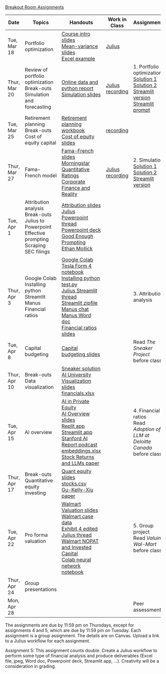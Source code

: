 [Breakout Room Assignments](https://docs.google.com/spreadsheets/d/1aiVTxTzjJi18bF9WNqUjbYU-0eW1bzbjV2YJuU9VCKQ/edit?usp=sharing)


| Date | Topics | Handouts | Work in Class | Assignments |
|--------|---------|------------|--------------|--------------|
| Tue, Mar 18 | Portfolio optimization | [Course intro slides](day1-intro.pdf){target="_blank"}<br>[Mean-variance slides](day1-meanvariance.pdf){target="_blank"}<br>[Excel example](Topic5.1_SharpeRatioExamples_Revised.xlsx){target="_blank"} | [Julius](https://julius.ai/s/0f3dbb0f-0b8e-4027-b435-0c42907a9d92)<br> | |
| Thur, Mar 20 | Review of portfolio optimization<br>Break-outs<br>Simulation and forecasting<br> |[Online data and python report](assets/data.pdf)<br>[Simulation slides](day2-simulation.pdf){target="_blank"}| [Julius](https://julius.ai/s/78de095d-6ede-4a43-bba1-729ef6047689)<br>[recording](https://jgsb.zoom.us/rec/share/1eCOv1EEVkcEdqtiNAjcSRC-wF7Z1DdTrljICZhyWcBe2YTYFwR2TO4jG48xqoiY.HSq1t9jtD1JSxhZt?startTime=1742491401000)| 1. Portfolio optimization<br>[Solution 1](https://julius.ai/s/workflows/751bff8a-2418-485f-af89-df366f3ae4a6)<br>[Solution 2](https://julius.ai/s/workflows/f89554d1-4a4a-4ff6-a4cb-4fa14c235df7)<br>[Streamlit version](https://kerryback-mgmt675-streamlit-portfolio-optimizer-dxx2jh.streamlit.app/)<br>[Streamlit prompt](https://julius.ai/s/dfcfafb1-70a5-461c-81bf-2f84ff5475d1)|
| Tue, Mar 25 | Retirement planning <br>Break-outs<br>Cost of equity capital | [Retirement planning workbook](assets/RetirementPlanning.xlsx)<br>[Cost of equity slides](day3-costofequity.pdf){target="_blank"}| [recording](https://jgsb.zoom.us/rec/share/g0BLHjdNRkVVofsCgAEXqrSIu-QSg_eGo1tL_PJMamdbl4zWe9dU1lNdGXp9dx9p.n7yfao_cU94A8tTf) | |
| Thur, Mar 27 | Fama-French model| [Fama-French slides](day4-famafrench.pdf)<br>[Morningstar Quantitative Ratings](assets/Morningstar_Quantitative_Rating_for_Funds.pdf)<br>[Corporate Finance and Reality](assets/JohnGraham.pdf)| [Julius](https://julius.ai/s/9a7948a2-4325-497e-823c-8f22ff3e8524)<br>[recording](https://jgsb.zoom.us/rec/share/1WKo6L6R2ANa9_w_4GyTfYblie47fAJspojQ50QikrmEAqms5hwkvJZzxTYOLaHI.FOXMRCZiUE5plxSI)| 2. Simulation<br>[Solution 1](https://julius.ai/s/workflows/99fdf0e8-de26-4cc0-85a2-392a925767e3)<br>[Solution 2](https://julius.ai/s/workflows/4f3915ca-1417-4f03-97de-c4ac2cb912ee)<br>[Streamlit version](https://kerryback-mgmt675-streamlit-retirement-app-8d6evr.streamlit.app/)|
| Tue, Apr 1 | Attribution analysis<br>Break-outs<br>Julius to Powerpoint <br>Effective prompting<br>Scraping SEC filings |[Attribution slides](day5-attribution.pdf){target="_blank"}<br>[Julius Powerpoint thread](https://julius.ai/s/853bdbe3-4d19-4238-94b5-10b68ee0a0c3)<br>[Powerpoint deck](assets/Walmart_Cost_Equity.pptx)<br>[Good Enough Prompting](assets/Good_Enough_Prompting.pdf){target="_blank"}<br>[Ethan Mollick](https://www.oneusefulthing.org/){target="_blank"}| | |
| Thur, Apr 3 | Google Colab<br>Installing python <br>Streamlit<br>Manus<br>Financial ratios |[Google Colab](colab.pdf)<br>[Tesla Form 4 notebook](assets/TSLA_form4.ipynb)<br> [Installing python](python-installation.pdf)<br>[test.py](assets/test.py)<br>[Julius Streamlit thread](https://julius.ai/s/9ac52a0d-669c-47b0-a4f0-40d370e3ad35)<br>[Streamlit zipfile](assets/cost_of_equity_app.zip)<br>[Manus chat](https://manus.im/share/S5sD7rzx22NBamzxsh82SY?replay=1)<br>[Manus Word doc](assets/AAPL_MSFT_Correlation_Analysis_Report.docx)<br>[Financial ratios slides](day6-ratios.pdf)| | 3. Attribution analysis|
| Tue, Apr 8 | Capital budgeting| [Capital budgeting slides](day7-capitalbudgeting.pdf)| | Read *The Sneaker Project* before class|
| Thur, Apr 10 | Break-outs<br>Data visualization | [Sneaker solution](assets/Sneaker.xlsx)<br>[AI University](assets/AI_University.pdf)<br>[Visualization slides](day8-visualization.pdf)<br>[financials.xlsx](assets/financials.xlsx) | | |
| Tue, Apr 15 | AI overview | [AI in Private Equity](assets/AI_PrivateEquity.pdf)<br>[AI Overview slides](day9-ai-overview.pdf)<br>[Replit app](https://guardian-pulse-kerryback.replit.app/)<br>[Streamlit app](https://mgmt675-app-kbhft94zmjfhfjqbdq9csf.streamlit.app/)<br> [Stanford AI Report podcast](https://www.dropbox.com/scl/fi/ui3b7et1mi575b947n11s/Stanford_AI_Report_2025.wav?rlkey=dpfb7i75uk1yhecn668bzwp2w&dl=1)<br>[embeddings.xlsx](assets/embeddings.xlsx)<br>[Stock Returns and LLMs paper](assets/ExpectedReturns_LLMs.pdf) | | 4. Financial ratios<br>Read *Adoption of LLM at Deloitte Canada* before class| 
| Thur, Apr 17 | Break-outs<br>Quantitative equity investing|[Quant equity slides](day10-quant.pdf)<br>[stocks.csv](https://www.dropbox.com/scl/fi/panii3j5ic0ey879gf83j/stocks.csv?rlkey=l9xnkwelfpku8e1qwu88obaju&dl=1)<br>[Gu-Kelly-Xiu paper](assets/Gu_Kelly_Xiu_RFS_2020.pdf) | ||
| Tue, Apr 22 | Pro forma valuation| [Walmart Valuation slides](day11-walmart.pdf)<br>[Walmart case data](assets/Walmart.xlsx)<br>[Exhibit 4 edited](assets/Walmart_Exhibit_4.xlsx)<br>[Julius thread](https://julius.ai/s/1eb08d2f-4f6e-4d5a-8787-5228da1d22bd)<br>[Walmart NOPAT and Invested Capital](assets/Walmart_NOPAT_IC.xlsx)<br>[Colab neural network notebook](https://colab.research.google.com/drive/1G-b9om0kbLHtqDhYwRclp0cxaDeyBQVf?usp=sharing)| |5. Group project <br>Read *Valuing Wal-Mart* before class |
| Thur, Apr 24 | Group presentations | |  | |
| Mon, Apr 28 | | | | Peer assessment |

The assignments are due by 11:59 pm on Thursdays, except for assignments 4 and 5, which are due by 11:59 pm on Tuesday.  Each assignment is a group assignment.  The details are on Canvas.  Upload a link to a Julius workflow for each assignment.

Assignment 5: This assignment counts double.  Create a Julius workflow to perform some type of financial analysis and produce deliverables (Excel file, jpeg, Word doc, Powerpoint deck, Streamlit app, ...).  Creativity will be a consideration in grading.